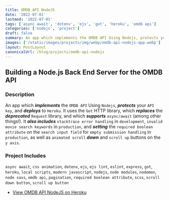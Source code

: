 ```yaml
---
title: OMDB API NodeJS
date: '2022-07-01'
lastmod: '2022-07-01'
tags: ['async await', 'dotenv', 'ejs', 'got', 'heroku', 'omdb api']
categories: ['nodejs', 'project']
draft: false
summary: An app which implements the OMDB API Using Nodejs, protects your API key, and deploys to Heroku.
images: ['/static/images/projects/img/webp/omdb-api-nodejs-app.webp']
layout: PostLayout
canonicalUrl: /blog/projects/omdb-api-nodejs
---
```


## Building a Node.js Back End Server for the OMDB API

### Description

An app which **_implements_** the `OMDB API` Using `Nodejs`, **_protects_** your `API key`, and **_deploys_** to `Heroku`. It uses the `Got` HTTP library, which **_replaces_** the **_deprecated_** `Request` library, and which **_supports_** `async/await` (among other things!). It **_also includes_** `stacktrace error handling` in `development`, `invalid movie search keywords` in `production`, and **_setting_** the `required boolean attribute` on the `search input field` for `empty submission handling` in `production`, as well as `animated scroll` **_down_** and `scroll up` buttons on the `y axis`.

### Project Includes

`async await`, `css animation`, `dotenv`, `ejs`, `ejs lint`, `eslint`, `express`, `got`, `heroku`, `local scripts`, `modern javascript`, `nodejs`, `node modules`, `nodemon`, `node sass`, `omdb api`, `pagination`, `required boolean attribute`, `scss`, `scroll down button`, `scroll up button`

- [View OMDB API NodeJS on Heroku](https://omdb-api-nodejs.herokuapp.com/)
